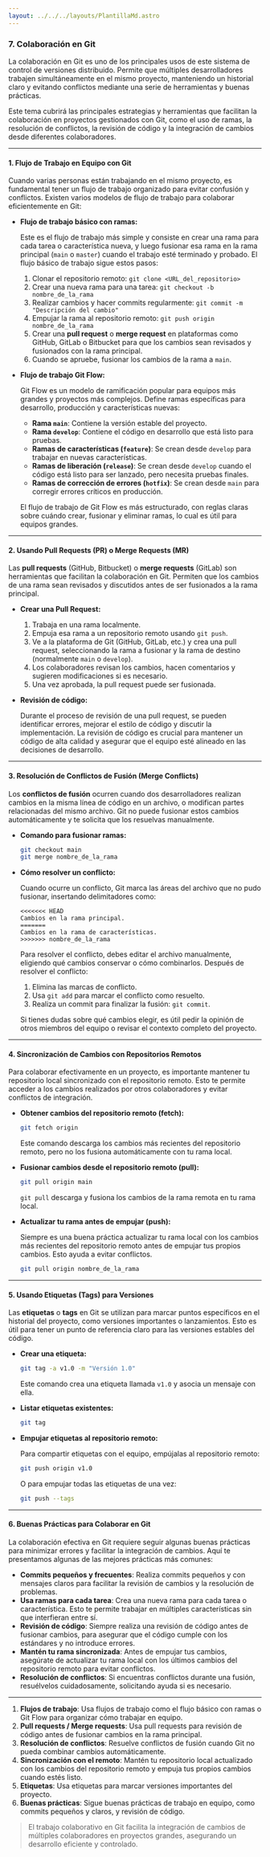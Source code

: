 ```yaml
---
layout: ../../../layouts/PlantillaMd.astro
---
```



<EtiquetaPost curso = "Habilidades" asignatura = "Git"/>

### 7. **Colaboración en Git**

La colaboración en Git es uno de los principales usos de este sistema de control de versiones distribuido. Permite que múltiples desarrolladores trabajen simultáneamente en el mismo proyecto, manteniendo un historial claro y evitando conflictos mediante una serie de herramientas y buenas prácticas. 

Este tema cubrirá las principales estrategias y herramientas que facilitan la colaboración en proyectos gestionados con Git, como el uso de ramas, la resolución de conflictos, la revisión de código y la integración de cambios desde diferentes colaboradores.

---

#### **1. Flujo de Trabajo en Equipo con Git**

Cuando varias personas están trabajando en el mismo proyecto, es fundamental tener un flujo de trabajo organizado para evitar confusión y conflictos. Existen varios modelos de flujo de trabajo para colaborar eficientemente en Git:

- **Flujo de trabajo básico con ramas:**

  Este es el flujo de trabajo más simple y consiste en crear una rama para cada tarea o característica nueva, y luego fusionar esa rama en la rama principal (`main` o `master`) cuando el trabajo esté terminado y probado. El flujo básico de trabajo sigue estos pasos:

  1. Clonar el repositorio remoto: `git clone <URL_del_repositorio>`
  2. Crear una nueva rama para una tarea: `git checkout -b nombre_de_la_rama`
  3. Realizar cambios y hacer commits regularmente: `git commit -m "Descripción del cambio"`
  4. Empujar la rama al repositorio remoto: `git push origin nombre_de_la_rama`
  5. Crear una **pull request** o **merge request** en plataformas como GitHub, GitLab o Bitbucket para que los cambios sean revisados y fusionados con la rama principal.
  6. Cuando se apruebe, fusionar los cambios de la rama a `main`.

- **Flujo de trabajo Git Flow:**

  Git Flow es un modelo de ramificación popular para equipos más grandes y proyectos más complejos. Define ramas específicas para desarrollo, producción y características nuevas:

  - **Rama `main`**: Contiene la versión estable del proyecto.
  - **Rama `develop`**: Contiene el código en desarrollo que está listo para pruebas.
  - **Ramas de características (`feature`)**: Se crean desde `develop` para trabajar en nuevas características.
  - **Ramas de liberación (`release`)**: Se crean desde `develop` cuando el código está listo para ser lanzado, pero necesita pruebas finales.
  - **Ramas de corrección de errores (`hotfix`)**: Se crean desde `main` para corregir errores críticos en producción.

  El flujo de trabajo de Git Flow es más estructurado, con reglas claras sobre cuándo crear, fusionar y eliminar ramas, lo cual es útil para equipos grandes.

---

#### **2. Usando Pull Requests (PR) o Merge Requests (MR)**

Las **pull requests** (GitHub, Bitbucket) o **merge requests** (GitLab) son herramientas que facilitan la colaboración en Git. Permiten que los cambios de una rama sean revisados y discutidos antes de ser fusionados a la rama principal.

- **Crear una Pull Request:**

  1. Trabaja en una rama localmente.
  2. Empuja esa rama a un repositorio remoto usando `git push`.
  3. Ve a la plataforma de Git (GitHub, GitLab, etc.) y crea una pull request, seleccionando la rama a fusionar y la rama de destino (normalmente `main` o `develop`).
  4. Los colaboradores revisan los cambios, hacen comentarios y sugieren modificaciones si es necesario.
  5. Una vez aprobada, la pull request puede ser fusionada.

- **Revisión de código:**

  Durante el proceso de revisión de una pull request, se pueden identificar errores, mejorar el estilo de código y discutir la implementación. La revisión de código es crucial para mantener un código de alta calidad y asegurar que el equipo esté alineado en las decisiones de desarrollo.

---

#### **3. Resolución de Conflictos de Fusión (Merge Conflicts)**

Los **conflictos de fusión** ocurren cuando dos desarrolladores realizan cambios en la misma línea de código en un archivo, o modifican partes relacionadas del mismo archivo. Git no puede fusionar estos cambios automáticamente y te solicita que los resuelvas manualmente.

- **Comando para fusionar ramas:**

  ```bash
  git checkout main
  git merge nombre_de_la_rama
  ```

- **Cómo resolver un conflicto:**

  Cuando ocurre un conflicto, Git marca las áreas del archivo que no pudo fusionar, insertando delimitadores como:

  ```
  <<<<<<< HEAD
  Cambios en la rama principal.
  =======
  Cambios en la rama de características.
  >>>>>>> nombre_de_la_rama
  ```

  Para resolver el conflicto, debes editar el archivo manualmente, eligiendo qué cambios conservar o cómo combinarlos. Después de resolver el conflicto:

  1. Elimina las marcas de conflicto.
  2. Usa `git add` para marcar el conflicto como resuelto.
  3. Realiza un commit para finalizar la fusión: `git commit`.

  Si tienes dudas sobre qué cambios elegir, es útil pedir la opinión de otros miembros del equipo o revisar el contexto completo del proyecto.

---

#### **4. Sincronización de Cambios con Repositorios Remotos**

Para colaborar efectivamente en un proyecto, es importante mantener tu repositorio local sincronizado con el repositorio remoto. Esto te permite acceder a los cambios realizados por otros colaboradores y evitar conflictos de integración.

- **Obtener cambios del repositorio remoto (fetch):**

  ```bash
  git fetch origin
  ```

  Este comando descarga los cambios más recientes del repositorio remoto, pero no los fusiona automáticamente con tu rama local.

- **Fusionar cambios desde el repositorio remoto (pull):**

  ```bash
  git pull origin main
  ```

  `git pull` descarga y fusiona los cambios de la rama remota en tu rama local.

- **Actualizar tu rama antes de empujar (push):**

  Siempre es una buena práctica actualizar tu rama local con los cambios más recientes del repositorio remoto antes de empujar tus propios cambios. Esto ayuda a evitar conflictos.

  ```bash
  git pull origin nombre_de_la_rama
  ```

---

#### **5. Usando Etiquetas (Tags) para Versiones**

Las **etiquetas** o **tags** en Git se utilizan para marcar puntos específicos en el historial del proyecto, como versiones importantes o lanzamientos. Esto es útil para tener un punto de referencia claro para las versiones estables del código.

- **Crear una etiqueta:**

  ```bash
  git tag -a v1.0 -m "Versión 1.0"
  ```

  Este comando crea una etiqueta llamada `v1.0` y asocia un mensaje con ella.

- **Listar etiquetas existentes:**

  ```bash
  git tag
  ```

- **Empujar etiquetas al repositorio remoto:**

  Para compartir etiquetas con el equipo, empújalas al repositorio remoto:

  ```bash
  git push origin v1.0
  ```

  O para empujar todas las etiquetas de una vez:

  ```bash
  git push --tags
  ```

---

#### **6. Buenas Prácticas para Colaborar en Git**

La colaboración efectiva en Git requiere seguir algunas buenas prácticas para minimizar errores y facilitar la integración de cambios. Aquí te presentamos algunas de las mejores prácticas más comunes:

- **Commits pequeños y frecuentes**: Realiza commits pequeños y con mensajes claros para facilitar la revisión de cambios y la resolución de problemas.
- **Usa ramas para cada tarea**: Crea una nueva rama para cada tarea o característica. Esto te permite trabajar en múltiples características sin que interfieran entre sí.
- **Revisión de código**: Siempre realiza una revisión de código antes de fusionar cambios, para asegurar que el código cumple con los estándares y no introduce errores.
- **Mantén tu rama sincronizada**: Antes de empujar tus cambios, asegúrate de actualizar tu rama local con los últimos cambios del repositorio remoto para evitar conflictos.
- **Resolución de conflictos**: Si encuentras conflictos durante una fusión, resuélvelos cuidadosamente, solicitando ayuda si es necesario.

---


1. **Flujos de trabajo**: Usa flujos de trabajo como el flujo básico con ramas o Git Flow para organizar cómo trabajar en equipo.
2. **Pull requests / Merge requests**: Usa pull requests para revisión de código antes de fusionar cambios en la rama principal.
3. **Resolución de conflictos**: Resuelve conflictos de fusión cuando Git no pueda combinar cambios automáticamente.
4. **Sincronización con el remoto**: Mantén tu repositorio local actualizado con los cambios del repositorio remoto y empuja tus propios cambios cuando estés listo.
5. **Etiquetas**: Usa etiquetas para marcar versiones importantes del proyecto.
6. **Buenas prácticas**: Sigue buenas prácticas de trabajo en equipo, como commits pequeños y claros, y revisión de código.

>El trabajo colaborativo en Git facilita la integración de cambios de múltiples colaboradores en proyectos grandes, asegurando un desarrollo eficiente y controlado.